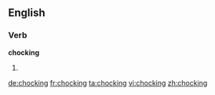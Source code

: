 
==English==

===Verb===
'''chocking'''

# {{present participle of|chock}}

[[de:chocking]]
[[fr:chocking]]
[[ta:chocking]]
[[vi:chocking]]
[[zh:chocking]]